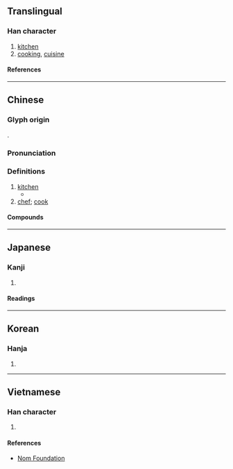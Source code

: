 {{character info/new}}
==Translingual==

===Han character===
{{Han char|rn=53|rad=广|as=05|sn=8|four=00212|canj=IPRU|ids=⿸广包}}

# [[kitchen]]
# [[cooking]], [[cuisine]]

====References====
{{Han ref|kx=0344.100|dkj=09266|dj=0653.310|hdz=20879.040|uh=5E96}}

----

==Chinese==
{{zh-forms}}

===Glyph origin===
{{Han etym}}
{{Han compound|广|包|ls=psc|c1=s|c2=p|t1=house}}.

===Pronunciation===
{{zh-pron
|m=páo
|c=paau4
|mn=pâu
|mc=y
|oc=y
|cat=n
}}

===Definitions===
{{zh-hanzi}}

# [[kitchen]]
#* {{zh-x|庖 有 肥 肉，廄 有 肥 馬，民 有 飢 色，野 有 餓莩，此 率 獸 而 食 人 也。|In your '''kitchen''' there is fat meat; in your stables there are fat horses. But your people have the look of hunger, and on the wilds there are those who have died of famine. This is leading on beasts to devour men.|CL|ref=Mengzi}}
# [[chef]]; [[cook]]

====Compounds====
{{zh-der|代庖|尸祝代庖|庖丁|庖丁解牛|庖人|庖代|庖子|庖宰|庖廚|庖犧|庖立|庖羲|庖鼎|治庖|良庖|越俎代庖}}

----

==Japanese==

===Kanji===
{{ja-kanji|grade=|rs=广05}}

# {{defn|lang=ja|sort=广05}}

====Readings====
{{ja-readings
|on=ほう
|kun=くりや-
}}

----

==Korean==

===Hanja===
{{ko-hanja|포}}

# {{defn|lang=ko|sort=广05}}

----

==Vietnamese==

===Han character===
{{vi-readings|rs=广05|reading=bào}}

# {{defn|lang=vi|sort=广05}}

====References====
* [http://nomfoundation.org/common/nom_details.php?codepoint=5e96 Nom Foundation]